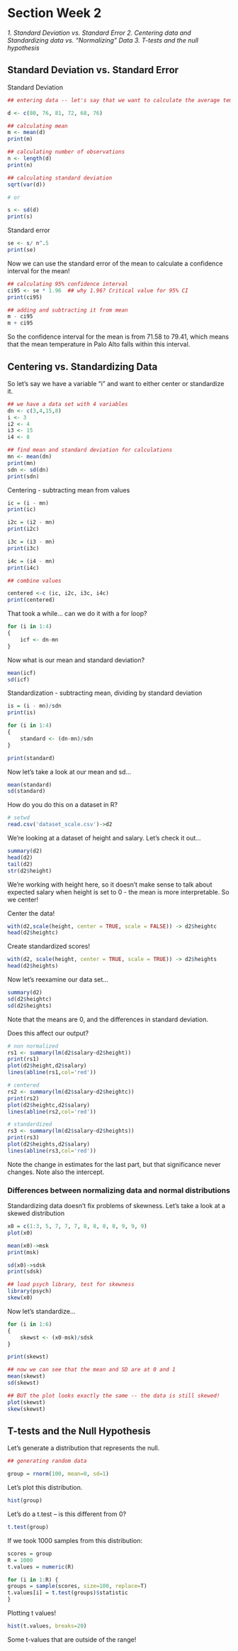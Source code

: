 Section Week 2 
========================================================

*1. Standard Deviation vs. Standard Error*
*2. Centering data and Standardizing data vs. "Normalizing" Data*
*3. T-tests and the null hypothesis*

## Standard Deviation vs. Standard Error

Standard Deviation

```r
## entering data -- let's say that we want to calculate the average temperature for palo alto.  so on 6 days we observe the temperature

d <- c(80, 76, 81, 72, 68, 76) 

## calculating mean
m <- mean(d)
print(m)

## calculating number of observations
n <- length(d)
print(n)

## calculating standard deviation
sqrt(var(d))

# or

s <- sd(d)
print(s)
```

Standard error

```r
se <- s/ n^.5
print(se)
```

Now we can use the standard error of the mean to calculate a confidence interval for the mean!

```r
## calculating 95% confidence interval
ci95 <- se * 1.96  ## why 1.96? Critical value for 95% CI
print(ci95)

## adding and subtracting it from mean
m - ci95
m + ci95
```

So the confidence interval for the mean is from 71.58 to 79.41, which means that the mean temperature in Palo Alto falls within this interval.

## Centering vs. Standardizing Data

So let's say we have a variable "i" and want to either center or standardize it.

```r
## we have a data set with 4 variables
dn <- c(3,4,15,8)
i <- 3
i2 <- 4
i3 <- 15
i4 <- 8

## find mean and standard deviation for calculations
mn <- mean(dn)
print(mn)
sdn <- sd(dn)
print(sdn)
```

Centering - subtracting mean from values

```r
ic = (i - mn)
print(ic)

i2c = (i2 - mn)
print(i2c)

i3c = (i3 - mn)
print(i3c)

i4c = (i4 - mn)
print(i4c)

## combine values

centered <-c (ic, i2c, i3c, i4c)
print(centered)
```

That took a while... can we do it with a for loop?

```r
for (i in 1:4)
{
    icf <- dn-mn
}
```

Now what is our mean and standard deviation?

```r
mean(icf)
sd(icf)
```

Standardization - subtracting mean, dividing by standard deviation

```r
is = (i - mn)/sdn
print(is)

for (i in 1:4)
{
    standard <- (dn-mn)/sdn
}

print(standard)
```

Now let's take a look at our mean and sd...

```r
mean(standard)
sd(standard)
```

How do you do this on a dataset in R?

```r
# setwd
read.csv('dataset_scale.csv')->d2
```

We're looking at a dataset of height and salary.  Let's check it out...

```r
summary(d2)
head(d2)
tail(d2)
str(d2$height)
```

We're working with height here, so it doesn't make sense to talk about expected salary when height is set to 0 - the mean is more interpretable.  So we center!

Center the data!

```r
with(d2,scale(height, center = TRUE, scale = FALSE)) -> d2$heightc
head(d2$heightc)
```

Create standardized scores!

```r
with(d2, scale(height, center = TRUE, scale = TRUE)) -> d2$heights
head(d2$heights)
```

Now let's reexamine our data set...

```r
summary(d2)
sd(d2$heightc)
sd(d2$heights)
```

Note that the means are 0, and the differences in standard deviation.

Does this affect our output?

```r
# non normalized
rs1 <- summary(lm(d2$salary~d2$height))
print(rs1)
plot(d2$height,d2$salary)
lines(abline(rs1,col='red'))

# centered
rs2 <- summary(lm(d2$salary~d2$heightc))
print(rs2)
plot(d2$heightc,d2$salary)
lines(abline(rs2,col='red'))

# standardized
rs3 <- summary(lm(d2$salary~d2$heights))
print(rs3)
plot(d2$heights,d2$salary)
lines(abline(rs3,col='red'))
```

Note the change in estimates for the last part, but that significance never changes.
Note also the intercept.

### Differences between normalizing data and normal distributions

Standardizing data doesn't fix problems of skewness.  Let's take a look at a skewed distribution

```r
x0 = c(1:3, 5, 7, 7, 7, 8, 8, 8, 8, 9, 9, 9)
plot(x0)

mean(x0)->msk
print(msk)

sd(x0)->sdsk
print(sdsk)

## load psych library, test for skewness
library(psych)
skew(x0)
```

Now let's standardize...

```r
for (i in 1:6)
{
    skewst <- (x0-msk)/sdsk
}

print(skewst)

## now we can see that the mean and SD are at 0 and 1
mean(skewst)
sd(skewst)

## BUT the plot looks exactly the same -- the data is still skewed!
plot(skewst)
skew(skewst)
```

## T-tests and the Null Hypothesis

Let's generate a distribution that represents the null.

```r

## generating random data

group = rnorm(100, mean=0, sd=1)
```

Let's plot this distribution.

```r
hist(group)
```

Let's do a t.test -- is this different from 0?
```r
t.test(group)
```


If we took 1000 samples from this distribution:

```r
scores = group
R = 1000                                   
t.values = numeric(R)  

for (i in 1:R) {
groups = sample(scores, size=100, replace=T)
t.values[i] = t.test(groups)$statistic
}
```

Plotting t values!

```r
hist(t.values, breaks=20)
```

Some t-values that are outside of the range!
